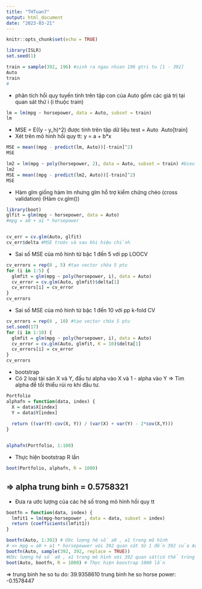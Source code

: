 ```yaml
---
title: "THTuan7"
output: html_document
date: "2023-03-21"
---
```


```r
knitr::opts_chunk$set(echo = TRUE)
```

```r
library(ISLR)
set.seed(1)

train = sample(392, 196) #sinh ra ngau nhien 196 gtri tu [1 - 392]
Auto
train
#

```

- phân tích hồi quy tuyến tính trên tập con của Auto gồm các giá trị tại quan sát thứ i (i thuộc train)
```r
lm = lm(mpg ~ horsepower, data = Auto, subset = train)
lm
```

- MSE = E((y - y_h)^2) được tính trên tập dữ liệu test = Auto \ Auto[train]
- Xét trên mô hình hồi quy tt: y = a + b*x
```r

MSE = mean((mpg - predict(lm, Auto))[-train]^2)
MSE
```

```r
lm2 = lm(mpg ~ poly(horsepower, 2), data = Auto, subset = train) #bieu dien theo phuong trinh bac 2
lm2
MSE = mean((mpg - predict(lm2, Auto))[-train]^2)
MSE
```
- Hàm glm giống hàm lm nhưng glm hỗ trợ kiểm chứng chéo (cross validation) (Hàm cv.glm())

```r
library(boot)
glfit = glm(mpg ~ horsepower, data = Auto)
#mpg = a0 + a1 * horsepower


cv_err = cv.glm(Auto, glfit)
cv_err$delta #MSE trước và sau khi hiệu chỉnh

```
- Sai số MSE của mô hình từ bậc 1 đến 5 với pp LOOCV 
```r
cv_errors = rep(0 , 5) #tạo vector chứa 5 ptu
for (i in 1:5) {
  glmfit = glm(mpg ~ poly(horsepower, i), data = Auto)
  cv_error = cv.glm(Auto, glmfit)$delta[1]
  cv_errors[i] = cv_error
}
cv_errors

```
- Sai số MSE của mô hình từ bậc 1 đến 10 với pp k-fold CV
```r
cv_errors = rep(0 , 10) #tạo vector chứa 5 ptu
set.seed(17)
for (i in 1:10) {
  glmfit = glm(mpg ~ poly(horsepower, i), data = Auto)
  cv_error = cv.glm(Auto, glmfit, K = 10)$delta[1]
  cv_errors[i] = cv_error
}
cv_errors
```
- bootstrap
- Có 2 loại tài sản X và Y, đầu tư alpha vào X và 1 - alpha vào Y
=> Tìm alpha để tối thiểu rủi ro khi đầu tư.

```r
Portfolio
alphafn = function(data, index) {
  X = data$X[index]
  Y = data$Y[index]
  
  return ((var(Y)-cov(X, Y)) / (var(X) + var(Y) - 2*cov(X,Y)))
}


alphafn(Portfolio, 1:100)
```
- Thực hiện bootstrap R lần

```r
boot(Portfolio, alphafn, R = 1000)
```
=> alpha trung binh = 0.5758321
-------------------------------------------------------------------------
- Đưa ra ước lượng của các hệ số trong mô hình hồi quy tt

```r
bootfn = function(data, index) {
  lmfit1 = lm(mpg~horsepower , data = data, subset = index)
  return (coefficients(lmfit1))
}

bootfn(Auto, 1:392) # Ước lượng hệ số a0 , a1 trong mô hình
# => mpg = a0 + a1 * horsepowwer với 392 quan sát từ 1 đến 392 của Auto (ko hoàn)
bootfn(Auto, sample(392, 392, replace = TRUE)) 
#Ước lượng hệ số a0 , a1 trong mô hình với 392 quan sát(có thể trùng nhau)
boot(Auto, bootfn, R = 1000) # Thực hiện boostrap 1000 lần
```
=> trung binh he so tu do: 39.9358610
   trung binh he so horse power: -0.1578447
